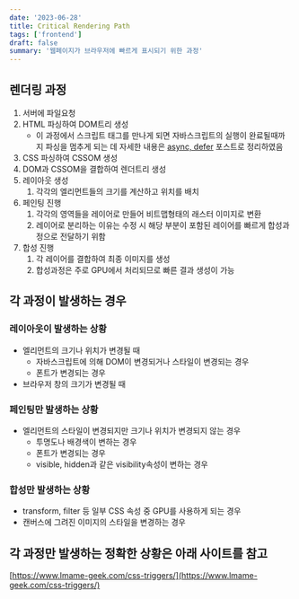 ```yaml
---
date: '2023-06-28'
title: Critical Rendering Path
tags: ['frontend']
draft: false
summary: '웹페이지가 브라우저에 빠르게 표시되기 위한 과정'
---
```


## 렌더링 과정

1. 서버에 파일요청
2. HTML 파싱하여 DOM트리 생성
    - 이 과정에서 스크립트 태그를 만나게 되면 자바스크립트의 실행이 완료될때까지 파싱을 멈추게 되는 데 자세한 내용은 [async, defer](/blog/async-defer) 포스트로 정리하였음
3. CSS 파싱하여 CSSOM 생성
4. DOM과 CSSOM을 결합하여 렌더트리 생성
5. 레이아웃 생성
    1. 각각의 엘리먼트들의 크기를 계산하고 위치를 배치
6. 페인팅 진행
    1. 각각의 영역들을 레이어로 만들어 비트맵형태의 래스터 이미지로 변환
    2. 레이어로 분리하는 이유는 수정 시 해당 부분이 포함된 레이어를 빠르게 합성과정으로 전달하기 위함
7. 합성 진행
    1. 각 레이어를 결합하여 최종 이미지를 생성
    2. 합성과정은 주로 GPU에서 처리되므로 빠른 결과 생성이 가능<br/>

## 각 과정이 발생하는 경우

### 레이아웃이 발생하는 상황

- 엘리먼트의 크기나 위치가 변경될 때
    - 자바스크립트에 의해 DOM이 변경되거나 스타일이 변경되는 경우
    - 폰트가 변경되는 경우
- 브라우저 창의 크기가 변경될 때

### 페인팅만 발생하는 상황

- 엘리먼트의 스타일이 변경되지만 크기나 위치가 변경되지 않는 경우
    - 투명도나 배경색이 변하는 경우
    - 폰트가 변경되는 경우
    - visible, hidden과 같은 visibility속성이 변하는 경우

### 합성만 발생하는 상황

- transform, filter 등 일부 CSS 속성 중 GPU를 사용하게 되는 경우
- 캔버스에 그려진 이미지의 스타일을 변경하는 경우

## 각 과정만 발생하는 정확한 상황은 아래 사이트를 참고

[https://www.lmame-geek.com/css-triggers/](https://www.lmame-geek.com/css-triggers/)